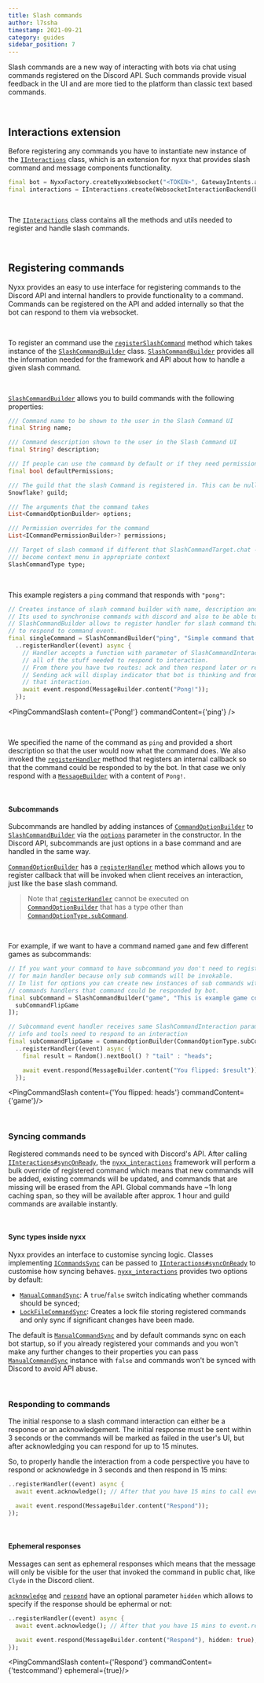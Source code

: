 ---
title: Slash commands
author: l7ssha
timestamp: 2021-09-21
category: guides
sidebar_position: 7
---


Slash commands are a new way of interacting with bots via chat using commands registered on the Discord API.
Such commands provide visual feedback in the UI and are more tied to the platform than classic text based commands.

<br />

## Interactions extension

Before registering any commands you have to instantiate new instance of the [`IInteractions`] class, which is an extension for
nyxx that provides slash command and message components functionality.

```dart
final bot = NyxxFactory.createNyxxWebsocket("<TOKEN>", GatewayIntents.allUnprivileged);
final interactions = IInteractions.create(WebsocketInteractionBackend(bot));
```

<br />

The [`IInteractions`] class contains all the methods and utils needed to register and handle slash commands.

<br />

## Registering commands

Nyxx provides an easy to use interface for registering commands to the Discord API and internal handlers to provide functionality to a command. Commands can be registered on the API and added internally so that the bot can respond to them via websocket.

<br />

To register an command use the [`registerSlashCommand`] method which takes instance of the [`SlashCommandBuilder`] class.
[`SlashCommandBuilder`] provides all the information needed for the framework and API about how to handle a given slash command.

<br />

[`SlashCommandBuilder`] allows you to build commands with the following properties:

```dart
/// Command name to be shown to the user in the Slash Command UI
final String name;

/// Command description shown to the user in the Slash Command UI
final String? description;

/// If people can use the command by default or if they need permissions to use it.
final bool defaultPermissions;

/// The guild that the slash Command is registered in. This can be null if its a global command.
Snowflake? guild;

/// The arguments that the command takes
List<CommandOptionBuilder> options;

/// Permission overrides for the command
List<ICommandPermissionBuilder>? permissions;

/// Target of slash command if different that SlashCommandTarget.chat - slash command will
/// become context menu in appropriate context
SlashCommandType type;
```

<br />

This example registers a `ping` command that responds with `"pong"`:

```dart
// Creates instance of slash command builder with name, description and sub options.
// Its used to synchronise commands with discord and also to be able to respond to them.
// SlashCommandBuilder allows to register handler for slash command that you will be able
// to respond to command event.
final singleCommand = SlashCommandBuilder("ping", "Simple command that responds with `pong`", [])
  ..registerHandler((event) async {
    // Handler accepts a function with parameter of SlashCommandInteraction which contains
    // all of the stuff needed to respond to interaction.
    // From there you have two routes: ack and then respond later or respond immediately without ack.
    // Sending ack will display indicator that bot is thinking and from there you will have 15 mins to respond to
    // that interaction.
    await event.respond(MessageBuilder.content("Pong!"));
  });
```

<PingCommandSlash content={'Pong!'} commandContent={'ping'} />

<br />

We specified the name of the command as `ping` and provided a short description so that the user would now what the command does. We also invoked the [`registerHandler`] method that registers an internal callback so that the command could be responded to by the bot. In that case we only respond with a [`MessageBuilder`] with a content of `Pong!`.

<br />

#### Subcommands

Subcommands are handled by adding instances of [`CommandOptionBuilder`] to [`SlashCommandBuilder`] via the [`options`] parameter in the constructor. In the Discord API, subcommands are just options in a base command and are handled in the same way.

[`CommandOptionBuilder`] has a [`registerHandler`] method which allows you to register callback that will be invoked when client receives an interaction, just like the base slash command.

> Note that [`registerHandler`] cannot be executed on [`CommandOptionBuilder`] that has a type other than [`CommandOptionType.subCommand`].

<br />

For example, if we want to have a command named `game` and few different games as subcommands:

```dart
// If you want your command to have subcommand you don't need to register handler
// for main handler because only sub commands will be invokable.
// In list for options you can create new instances of sub commands with
// commands handlers that command could be responded by bot.
final subCommand = SlashCommandBuilder("game", "This is example game command", [
  subCommandFlipGame
]);

// Subcommand event handler receives same SlashCommandInteraction parameter with all
// info and tools need to respond to an interaction
final subCommandFlipGame = CommandOptionBuilder(CommandOptionType.subCommand, "coinflip", "Coin flip game")
  ..registerHandler((event) async {
    final result = Random().nextBool() ? "tail" : "heads";

    await event.respond(MessageBuilder.content("You flipped: $result"));
  });
```

<PingCommandSlash content={'You flipped: heads'} commandContent={'game'}/>

<br />

### Syncing commands

Registered commands need to be synced with Discord's API. After calling [`IInteractions#syncOnReady`], the [`nyxx_interactions`] framework will perform a bulk override of registered command which means that new commands will be added, existing commands will be updated, and commands that are missing will be erased from the API. Global commands have ~1h long caching span, so they will be available after approx. 1 hour and guild commands are available instantly.

<br />

#### Sync types inside nyxx

Nyxx provides an interface to customise syncing logic. Classes implementing [`ICommandsSync`] can be passed to [`IInteractions#syncOnReady`] to customise how syncing behaves. [`nyxx_interactions`] provides two options by default:

- [`ManualCommandSync`]: A `true`/`false` switch indicating whether commands should be synced;
- [`LockFileCommandSync`]: Creates a lock file storing registered commands and only sync if significant changes have been made.

The default is [`ManualCommandSync`] and by default commands sync on each bot startup, so if you already registered your commands and you won't make any further changes to their properties you can pass [`ManualCommandSync`] instance with `false` and commands won't be synced with Discord to avoid API abuse.

<br />

### Responding to commands

The initial response to a slash command interaction can either be a response or an acknowledgement. The initial response must be sent within 3 seconds or the commands will be marked as failed in the user's UI, but after acknowledging you can respond for up to 15 minutes.

So, to properly handle the interaction from a code perspective you have to respond or acknowledge in 3 seconds and then respond in 15 mins:

```dart
..registerHandler((event) async {
  await event.acknowledge(); // After that you have 15 mins to call event.respond

  await event.respond(MessageBuilder.content("Respond"));
});
```

<br />

#### Ephemeral responses

Messages can sent as ephemeral responses which means that the message will only be visible for the user that invoked the command in public chat, like `Clyde` in the Discord client.

[`acknowledge`] and [`respond`] have an optional parameter `hidden` which allows to specify if the response should be ephermal or not:

```dart
..registerHandler((event) async {
  await event.acknowledge(); // After that you have 15 mins to event.respond

  await event.respond(MessageBuilder.content("Respond"), hidden: true);
});
```

<PingCommandSlash content={'Respond'} commandContent={'testcommand'} ephemeral={true}/>

[`nyxx_interactions`]: https://github.com/nyxx-discord/nyxx_interactions
[`IInteractions`]: https://pub.dev/documentation/nyxx_interactions/latest/nyxx_interactions/IInteraction-class.html
[`registerSlashCommand`]: https://pub.dev/documentation/nyxx_interactions/latest/nyxx_interactions/IInteractions/registerSlashCommand.html
[`SlashCommandBuilder`]: https://pub.dev/documentation/nyxx_interactions/latest/nyxx_interactions/SlashCommandBuilder-class.html
[`registerHandler`]: https://pub.dev/documentation/nyxx_interactions/latest/nyxx_interactions/CommandOptionBuilder/registerHandler.html
[`MessageBuilder`]: https://pub.dev/documentation/nyxx/latest/nyxx/MessageBuilder-class.html
[`CommandOptionBuilder`]: https://pub.dev/documentation/nyxx_interactions/latest/nyxx_interactions/CommandOptionBuilder-class.html
[`options`]: https://pub.dev/documentation/nyxx_interactions/latest/nyxx_interactions/CommandOptionType-class.html
[`CommandOptionType.subCommand`]: https://pub.dev/documentation/nyxx_interactions/latest/nyxx_interactions/CommandOptionType/subCommand-constant.html
[`IInteractions#syncOnReady`]: https://pub.dev/documentation/nyxx_interactions/latest/nyxx_interactions/IInteractions/syncOnReady.html
[`ICommandsSync`]: https://pub.dev/documentation/nyxx_interactions/latest/nyxx_interactions/ICommandsSync-class.html
[`ManualCommandSync`]: https://pub.dev/documentation/nyxx_interactions/latest/nyxx_interactions/ManualCommandSync-class.html
[`LockFileCommandSync`]: https://pub.dev/documentation/nyxx_interactions/latest/nyxx_interactions/LockFileCommandSync-class.html
[`acknowledge`]: https://pub.dev/documentation/nyxx_interactions/latest/nyxx_interactions/IInteractionEventWithAcknowledge/acknowledge.html
[`respond`]: https://pub.dev/documentation/nyxx_interactions/latest/nyxx_interactions/IInteractionEventWithAcknowledge/respond.html